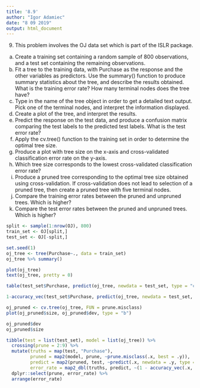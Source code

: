 ---
title: '8.9'
author: "Igor Adamiec"
date: "8 09 2019"
output: html_document
---

9. This problem involves the OJ data set which is part of the ISLR
package.
(a) Create a training set containing a random sample of 800 observations,
and a test set containing the remaining observations.
(b) Fit a tree to the training data, with Purchase as the response
and the other variables as predictors. Use the summary() function
to produce summary statistics about the tree, and describe the
results obtained. What is the training error rate? How many
terminal nodes does the tree have?
(c) Type in the name of the tree object in order to get a detailed
text output. Pick one of the terminal nodes, and interpret the
information displayed.
(d) Create a plot of the tree, and interpret the results.
(e) Predict the response on the test data, and produce a confusion
matrix comparing the test labels to the predicted test labels.
What is the test error rate?
(f) Apply the cv.tree() function to the training set in order to
determine the optimal tree size.
(g) Produce a plot with tree size on the x-axis and cross-validated
classification error rate on the y-axis.
(h) Which tree size corresponds to the lowest cross-validated classification
error rate?
(i) Produce a pruned tree corresponding to the optimal tree size
obtained using cross-validation. If cross-validation does not lead
to selection of a pruned tree, then create a pruned tree with five
terminal nodes.
(j) Compare the training error rates between the pruned and unpruned
trees. Which is higher?
(k) Compare the test error rates between the pruned and unpruned
trees. Which is higher?

```{r}
split <- sample(1:nrow(OJ), 800)
train_set <- OJ[split,]
test_set <- OJ[-split,]
```

```{r}
set.seed(1)
oj_tree <- tree(Purchase~., data = train_set)
oj_tree %>% summary()
```

```{r}
plot(oj_tree)
text(oj_tree, pretty = 0)
```

```{r}
table(test_set$Purchase, predict(oj_tree, newdata = test_set, type = "class"))
```

```{r}
1-accuracy_vec(test_set$Purchase, predict(oj_tree, newdata = test_set, type = "class"))
```

```{r}
oj_pruned <- cv.tree(oj_tree, FUN = prune.misclass)
plot(oj_pruned$size, oj_pruned$dev, type = "b")
```

```{r}
oj_pruned$dev
oj_pruned$size
```

```{r}
tibble(test = list(test_set), model = list(oj_tree)) %>% 
  crossing(prune = 2:9) %>% 
  mutate(truths = map(test, "Purchase"),
         pruned = map2(model, prune, ~prune.misclass(.x, best = .y)),
         predict = map2(pruned, test, ~predict(.x, newdata = .y, type = "class")),
         error_rate = map2_dbl(truths, predict, ~(1 - accuracy_vec(.x, .y)))) %>% 
  dplyr::select(prune, error_rate) %>% 
  arrange(error_rate)
```



